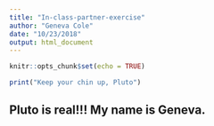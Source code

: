 ```yaml
---
title: "In-class-partner-exercise"
author: "Geneva Cole"
date: "10/23/2018"
output: html_document
---
```


```r
knitr::opts_chunk$set(echo = TRUE)

print("Keep your chin up, Pluto")
```

## Pluto is real!!! My name is Geneva.


